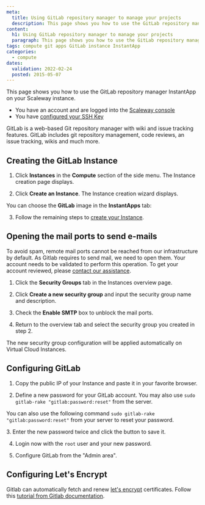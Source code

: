 ```yaml
---
meta:
  title: Using GitLab repository manager to manage your projects
  description: This page shows you how to use the GitLab repository manager InstantApp on your Scaleway instance.
content:
  h1: Using GitLab repository manager to manage your projects
  paragraph: This page shows you how to use the GitLab repository manager InstantApp on your Scaleway instance.
tags: compute git apps GitLab instance InstantApp
categories:
  - compute
dates:
  validation: 2022-02-24
  posted: 2015-05-07
---
```


This page shows you how to use the GitLab repository manager InstantApp on your Scaleway instance.

<Message type="requirement">

  - You have an account and are logged into the [Scaleway console](https://console.scaleway.com)
  - You have [configured your SSH Key](/console/my-project/how-to/create-ssh-key/)

</Message>

GitLab is a web-based Git repository manager with wiki and issue tracking features. GitLab includes git repository management, code reviews, an issue tracking, wikis and much more.

## Creating the GitLab Instance

1. Click **Instances** in the **Compute** section of the side menu. The Instance creation page displays.

2. Click **Create an Instance**. The Instance creation wizard displays.

  You can choose the **GitLab** image in the **InstantApps** tab:

  <Lightbox src="scaleway-nc-instantapps.webp" alt="" />

3. Follow the remaining steps to [create your Instance](/compute/instances/how-to/create-an-instance/).

## Opening the mail ports to send e-mails

To avoid spam, remote mail ports cannot be reached from our infrastructure by default. As Gitlab requires to send mail, we need to open them. Your account needs to be validated to perform this operation. To get your account reviewed, please [contact our assistance](https://console.scaleway.com/support/).

1. Click the **Security Groups** tab in the Instances overview page.

2. Click **Create a new security group** and input the security group name and description.

3. Check the **Enable SMTP** box to unblock the mail ports.

4. Return to the overview tab and select the security group you created in step 2.

The new security group configuration will be applied automatically on Virtual Cloud Instances.

## Configuring GitLab

1. Copy the public IP of your Instance and paste it in your favorite browser.

2. Define a new password for your GitLab account. You may also use `sudo gitlab-rake "gitlab:password:reset"` from the server.

  <Lightbox src="scaleway-gitlab-login.webp" alt="" />
  
<Message type="note">

You can also use the following command `sudo gitlab-rake "gitlab:password:reset"` from your server to reset your password. 

</Message> 
3. Enter the new password twice and click the button to save it.

4. Login now with the `root` user and your new password.

5. Configure GitLab from the "Admin area".

<Lightbox src="scaleway-gitlab-interface.webp" alt="" />

## Configuring Let's Encrypt

Gitlab can automatically fetch and renew [let's encrypt](https://letsencrypt.org/) certificates. Follow this [tutorial from Gitlab documentation](https://docs.gitlab.com/omnibus/settings/ssl.html#lets-encrypt-integration). 
